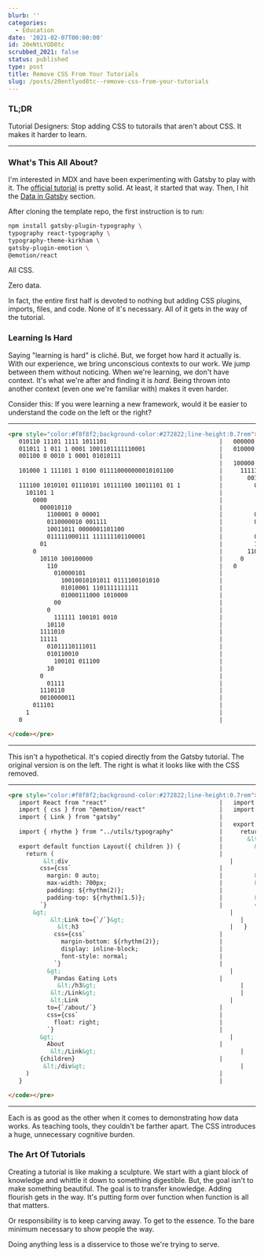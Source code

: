 ```yaml
---
blurb: ''
categories:
  - Education
date: '2021-02-07T00:00:00'
id: 20eNtLYOD8tc
scrubbed_2021: false
status: published
type: post
title: Remove CSS From Your Tutorials
slug: /posts/20entlyod8tc--remove-css-from-your-tutorials
---
```


### TL;DR

Tutorial Designers: Stop adding CSS to tutorails that aren't about CSS. It makes it harder to learn.

---


### What's This All About?

I'm interested in MDX and have been experimenting with Gatsby to play with it. The [official tutorial](https://www.gatsbyjs.com/docs/tutorial/) is pretty solid. At least, it started that way. Then, I hit the [Data in Gatsby](https://www.gatsbyjs.com/docs/tutorial/part-four/) section.

After cloning the template repo, the first instruction is to run:

```bash
npm install gatsby-plugin-typography \
typography react-typography \
typography-theme-kirkham \
gatsby-plugin-emotion \
@emotion/react
```



All CSS. 

Zero data. 

In fact, the entire first half is devoted to nothing but adding CSS plugins, imports, files, and code. None of it's necessary. All of it gets in the way of the tutorial.

### Learning Is Hard  

Saying "learning is hard" is cliché. But, we forget how hard it actually is. With our experience, we bring unconscious contexts to our work. We jump between them without noticing. When we're learning, we don't have context. It's what we're after and finding it is _hard_. Being thrown into another context (even one we're familiar with) makes it even harder. 

Consider this: If you were learning a new framework, would it be easier to understand the code on the left or the right?

---


```html
<pre style="color:#f8f8f2;background-color:#272822;line-height:0.7rem"><code class="tiny_code_text" data-lang="python">
   010110 11101 1111 1011101                                |   000000 11011 1101 1000110
   011011 1 011 1 0001 1001101111110001                     |   010000 0 1010 1 1110 01011111
   001100 0 0010 1 0001 01010111                            |   
                                                            |   100000 1110010 00100010 00011001 10011111 01 1
   101000 1 111101 1 0100 011110000000010101100             |     111111 1
                                                            |       00100
   111100 1010101 01110101 10111100 10011101 01 1           |         00110 111011111
     101101 1                                               |           1110
       0000                                                 |             011010 111110 1001
         000010110                                          |           10100
           1100001 0 00001                                  |         0101111
           0110000010 001111                                |         00001 00111100100010 0
           10011011 0000001101100                           |           11010
           011111000111 111111101100001                     |         0111101
         01                                                 |         1010110110
       0                                                    |       110011
         10110 100100000                                    |     0
           110                                              |   0
             010000101                                      |   
               10010010101011 0111100101010                 |   
               01010001 1101111111111                       |   
               01000111000 1010000                          |   
             00                                             |   
           0                                                |   
             111111 100101 0010                             |   
           10110                                            |   
         1111010                                            |   
         11111                                              |   
           01011110111011                                   |   
           010110010                                        |   
             100101 011100                                  |   
           10                                               |   
         0                                                  |   
           01111                                            |   
         1110110                                            |   
         0010000011                                         |   
       011101                                               |   
     1                                                      |   
   0                                                        |   

</code></pre>
```


---




This isn't a hypothetical. It's copied directly from the Gatsby tutorial. The original version is on the left. The right is what it looks like with the CSS removed. 

---



```html
<pre style="color:#f8f8f2;background-color:#272822;line-height:0.7rem"><code class="tiny_code_text" data-lang="python">
   import React from "react"                                |   import React from "react"
   import { css } from "@emotion/react"                     |   import { Link } from "gatsby"
   import { Link } from "gatsby"                            |   
                                                            |   export default function Layout({ children }) {
   import { rhythm } from "../utils/typography"             |     return (
                                                            |       &lt;div&gt;   
   export default function Layout({ children }) {           |         &lt;Link to={`/`}&gt;   
     return (                                               |           &lt;h3&gt;   
          &lt;div                                              |             Pandas Eating Lots
         css={css`                                          |           &lt;/h3&gt;   
           margin: 0 auto;                                  |         &lt;/Link&gt;   
           max-width: 700px;                                |         &lt;Link to={`/about/`} &gt;   
           padding: ${rhythm(2)};                           |           About
           padding-top: ${rhythm(1.5)};                     |         &lt;/Link&gt;   
         `}                                                 |         {children}
       &gt;                                                    |       &lt;/div&gt;   
            &lt;Link to={`/`}&gt;                                 |     )
              &lt;h3                                           |   }
             css={css`                                      |   
               margin-bottom: ${rhythm(2)};                 |   
               display: inline-block;                       |   
               font-style: normal;                          |   
             `}                                             |   
           &gt;                                                |   
             Pandas Eating Lots                             |   
              &lt;/h3&gt;                                         |   
            &lt;/Link&gt;                                         |   
            &lt;Link                                           |   
           to={`/about/`}                                   |   
           css={css`                                        |   
             float: right;                                  |   
           `}                                               |   
         &gt;                                                  |   
           About                                            |   
            &lt;/Link&gt;                                         |   
         {children}                                         |   
          &lt;/div&gt;                                            |   
     )                                                      |   
   }                                                        |   

</code></pre>
```


---


Each is as good as the other when it comes to demonstrating how data works. As teaching tools, they couldn't be farther apart. The CSS introduces a huge, unnecessary cognitive burden.



### The Art Of Tutorials

Creating a tutorial is like making a sculpture. We start with a giant block of knowledge and whittle it down to something digestible. But, the goal isn't to make something beautiful. The goal is to transfer knowledge. Adding flourish gets in the way. It's putting form over function when function is all that matters. 

Or responsibility is to keep carving away. To get to the essence. To the bare minimum necessary to show people the way. 

Doing anything less is a disservice to those we're trying to serve.
